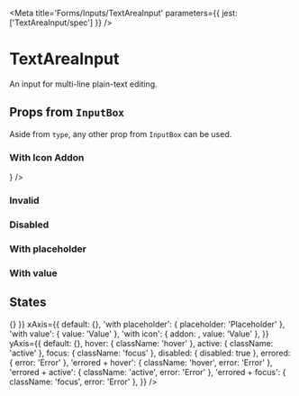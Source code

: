 

<Meta title='Forms/Inputs/TextAreaInput' parameters={{ jest: ['TextAreaInput/spec'] }} />

# TextAreaInput

An input for multi-line plain-text editing.

<Canvas>
  <Story name='Default'>
    <TextAreaInput />
  </Story>
</Canvas>

<ArgsTable of={TextAreaInput} />

## Props from <LinkTo kind='Forms|InputBox' story='Default Story'>`InputBox`</LinkTo>

Aside from `type`, any other prop from <LinkTo kind='Forms|InputBox' story='Default Story'>`InputBox`</LinkTo> can be
used.

### With Icon Addon

<Canvas>
  <Story name='With Icon Addon'>
    <TextAreaInput addon={<Icon name='send' size='x20' />} />
  </Story>
</Canvas>

### Invalid

<Canvas>
  <Story name='Invalid'>
    <TextAreaInput error='Error' />
  </Story>
</Canvas>

### Disabled

<Canvas>
  <Story name='Disabled'>
    <TextAreaInput disabled />
  </Story>
</Canvas>

### With placeholder

<Canvas>
  <Story name='With Placeholder'>
    <TextAreaInput placeholder='Placeholder' />
  </Story>
</Canvas>

### With value

<Canvas>
  <Story name='With Value'>
    <TextAreaInput defaultValue={'Roses are red\nViolets are blue'} />
  </Story>
</Canvas>

## States

<Story name='States'>
  <PropsVariationSection
    component={TextAreaInput}
    common={{ onChange: () => {} }}
    xAxis={{
      default: {},
      'with placeholder': { placeholder: 'Placeholder' },
      'with value': { value: 'Value' },
      'with icon': { addon: <Icon name='edit' size='x20' />, value: 'Value' },
    }}
    yAxis={{
      default: {},
      hover: { className: 'hover' },
      active: { className: 'active' },
      focus: { className: 'focus' },
      disabled: { disabled: true },
      errored: { error: 'Error' },
      'errored + hover': { className: 'hover', error: 'Error' },
      'errored + active': { className: 'active', error: 'Error' },
      'errored + focus': { className: 'focus', error: 'Error' },
    }}
  />
</Story>
